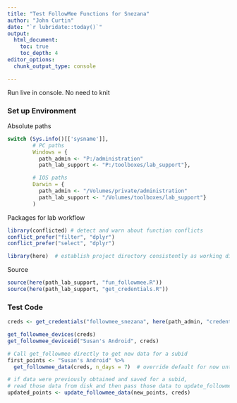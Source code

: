 ```yaml
---
title: "Test FollowMee Functions for Snezana"
author: "John Curtin"
date: "`r lubridate::today()`"
output: 
  html_document:
    toc: true 
    toc_depth: 4
editor_options: 
  chunk_output_type: console

---
```


Run live in console.  No need to knit


### Set up Environment

Absolute paths
```r

switch (Sys.info()[['sysname']],
        # PC paths
        Windows = {
          path_admin <- "P:/administration"
          path_lab_support <- "P:/toolboxes/lab_support"},

        # IOS paths
        Darwin = {
          path_admin <- "/Volumes/private/administration"
          path_lab_support <- "/Volumes/toolboxes/lab_support"}
        )
```

Packages for lab workflow 
```r

library(conflicted) # detect and warn about function conflicts
conflict_prefer("filter", "dplyr")
conflict_prefer("select", "dplyr")

library(here)  # establish project directory consistently as working directory
```

Source
```r
source(here(path_lab_support, "fun_followmee.R"))
source(here(path_lab_support, "get_credentials.R"))
```


### Test Code

```r
creds <- get_credentials("followmee_snezana", here(path_admin, "credentials.csv"))

get_followmee_devices(creds)
get_followmee_deviceid("Susan's Android", creds)

# Call get_followmee directly to get new data for a subid
first_points <- "Susan's Android" %>% 
  get_followmee_data(creds, n_days = 7)  # override default for now until Susan checks

# if data were previously obtained and saved for a subid, 
# read those data from disk and then pass those data to update_followmee_data()
updated_points <- update_followmee_data(new_points, creds)
```


